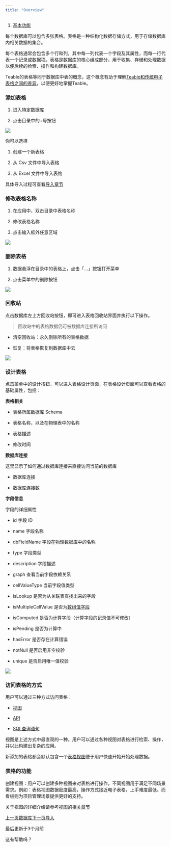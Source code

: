 ```yaml
---
title: "Overview"
---
```


1. [基本功能](/ji-ben-gong-neng)

每个数据库可以包含多张表格。表格是一种结构化数据存储方式，用于存储数据库内相关数据的集合。

每个表格通常会包含多个行和列，其中每一列代表一个字段及其属性，而每一行代表一个记录或数据项。表格是数据库的核心组成部分，用于收集、存储和处理数据以便后续的检索、操作和构建数据库。

Teable的表格等同于数据库中表的概念，这个概念有助于理解[Teable和传统电子表格之间的差异](/heng-xiang-dui-bi/teable-shu-ju-biao-he-dian-zi-biao-ge-de-cha-yi)，以便更好地掌握Teable。

### 添加表格

1. 进入特定数据库

2. 点击目录中的+号按钮

![](/images/ji-ben-gong-neng/files%2Fv0%2Fb%2Fgitbook-x-prod.appspot.com%2Fo%2Fspaces%252F3UAxYOALe4vISZRKICva%252Fuploads%252FClSvKTudeu7XJ8NEFnyA%252Fimage.png)

你可以选择

1. 创建一个新表格

2. 从 Csv 文件中导入表格

3. 从 Excel 文件中导入表格

具体导入过程可查看[导入章节](/ji-ben-gong-neng/shu-ju-biao/dao-ru)

### 修改表格名称

1. 在应用中，双击目录中表格名称

2. 修改表格名称

3. 点击输入框外任意区域

![](/images/ji-ben-gong-neng/files%2Fv0%2Fb%2Fgitbook-x-prod.appspot.com%2Fo%2Fspaces%252F3UAxYOALe4vISZRKICva%252Fuploads%252FdfS3Ajk7eBeoc2ymjppl%252Fimage.png)

### 删除表格

1. 数据悬浮在目录中的表格上，点击「…」按钮打开菜单

2. 点击菜单中的删除按钮

![](/images/ji-ben-gong-neng/files%2Fv0%2Fb%2Fgitbook-x-prod.appspot.com%2Fo%2Fspaces%252F3UAxYOALe4vISZRKICva%252Fuploads%252FVME4q7GFfhy1g6DwKHow%252Fimage.png)

### 回收站

点击数据库左上方回收站按钮，即可进入表格回收站界面并执行以下操作。

> 回收站中的表格数据仍可被数据库连接所访问

* 清空回收站：永久删除所有的表格数据

* 恢复：将表格恢复到数据库中去

![](/images/ji-ben-gong-neng/files%2Fv0%2Fb%2Fgitbook-x-prod.appspot.com%2Fo%2Fspaces%252F3UAxYOALe4vISZRKICva%252Fuploads%252Fk6pIlxK4sbV2OjuKU0jw%252Fimage.png)

### 设计表格

点击菜单中的设计按钮，可以进入表格设计页面，在表格设计页面可以查看表格的基础属性，包括：

**表格相关**

* 表格所属数据库 Schema

* 表格名称，以及在物理表中的名称

* 表格描述

* 修改时间

**数据库连接**

这里显示了如何通过数据库连接来直接访问当前的数据库

* 数据库连接

* 数据库连接数

**字段信息**

字段的详细属性

* id 字段 ID

* name 字段名称

* dbFieldName 字段在物理数据库中的名称

* type 字段类型

* description 字段描述

* graph 查看当前字段依赖关系

* cellValueType 当前字段值类型

* isLookup 是否为从关联表查找出来的字段

* isMultipleCellValue 是否为[数组值字段](/ji-ben-gong-neng/zi-duan/tong-yong/dan-zhi-yu-duo-zhi)

* isComputed 是否为计算字段（计算字段的记录值不可修改）

* isPending 是否为计算中

* hasError 是否存在计算错误

* notNull 是否启用非空校验

* unique 是否启用唯一值校验

![](/images/ji-ben-gong-neng/files%2Fv0%2Fb%2Fgitbook-x-prod.appspot.com%2Fo%2Fspaces%252F3UAxYOALe4vISZRKICva%252Fuploads%252FwIZmZbc5sW0Smut6fyfI%252Fimage.png)

### 访问表格的方式

用户可以通过三种方式访问表格：

* [视图](/ji-ben-gong-neng/shi-tu)

* [API](/kai-fa-zhe/api)

* [SQL查询语句](/kai-fa-zhe/shu-ju-ku-lian-jie)

视图是上述方式中最直观的一种。用户可以通过各种视图对表格进行检索、操作，并以此构建出复杂的应用。

新添加的表格都会默认包含一个[表格视图](/ji-ben-gong-neng/shi-tu/biao-ge-shi-tu)便于用户快速开始开始处理数据。

### 表格的功能

创建视图：用户可以创建多种视图来对表格进行操作，不同视图用于满足不同场景需求。例如：表格视图数据密度最高，操作方式接近电子表格，上手难度最低。而看板则为项目管理场景提供更好的支持。

关于视图的详细介绍请参考[视图的相关章节](/ji-ben-gong-neng/shi-tu)

[上一页数据库](/ji-ben-gong-neng/ying-yong)[下一页导入](/ji-ben-gong-neng/shu-ju-biao/dao-ru)

最后更新于3个月前

这有帮助吗？

